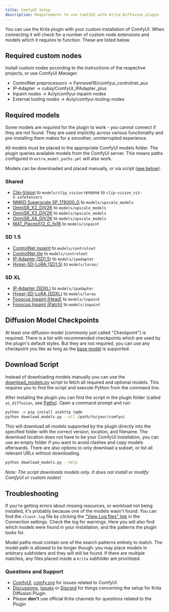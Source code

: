 ```yaml
---
title: ComfyUI Setup
description: Requirements to use ComfyUI with Krita Diffusion plugin
---
```


You can use the Krita plugin with your custom installation of ComfyUI. When connecting it will check
for a number of custom node extensions and models which it requires to function. These are listed below.

## Required custom nodes
Install custom nodes according to the instructions of the respective projects,
or use <ExternalLink href="https://github.com/ltdrdata/ComfyUI-Manager">ComfyUI Manager</ExternalLink>.

  * ControlNet preprocessors → <ExternalLink href="https://github.com/Fannovel16/comfyui_controlnet_aux">Fannovel16/comfyui_controlnet_aux</ExternalLink>
  * IP-Adapter → <ExternalLink href="https://github.com/cubiq/ComfyUI_IPAdapter_plus">cubiq/ComfyUI_IPAdapter_plus</ExternalLink>
  * Inpaint nodes → <ExternalLink href="https://github.com/Acly/comfyui-inpaint-nodes">Acly/comfyui-inpaint-nodes</ExternalLink>
  * External tooling nodes → <ExternalLink href="https://github.com/Acly/comfyui-tooling-nodes">Acly/comfyui-tooling-nodes</ExternalLink>

## Required models
Some models are _required_ for the plugin to work - you cannot connect if they
are not found. They are used implicitly across various functionality and
pre-installing them makes for a smoother, uninterrupted experience.

All models must be placed in the appropriate ComfyUI models folder. The plugin
queries available models from the ComfyUI server. This means paths configured
in `extra_model_paths.yml` will also work.

Models can be downloaded and placed manually, or via script ([see below](#download-script)).


### Shared
  * [Clip-Vision](https://huggingface.co/h94/IP-Adapter/resolve/main/models/image_encoder/model.safetensors) to `models/clip_vision` _rename to `clip-vision_vit-h.safetensors`_
  * [NMKD Superscale SP_178000_G](https://huggingface.co/gemasai/4x_NMKD-Superscale-SP_178000_G/resolve/main/4x_NMKD-Superscale-SP_178000_G.pth) to `models/upscale_models`
  * [OmniSR_X2_DIV2K](https://huggingface.co/Acly/Omni-SR/resolve/main/OmniSR_X2_DIV2K.safetensors) to `models/upscale_models`
  * [OmniSR_X3_DIV2K](https://huggingface.co/Acly/Omni-SR/resolve/main/OmniSR_X3_DIV2K.safetensors) to `models/upscale_models`
  * [OmniSR_X4_DIV2K](https://huggingface.co/Acly/Omni-SR/resolve/main/OmniSR_X4_DIV2K.safetensors) to `models/upscale_models`
  * [MAT_Places512_G_fp16](https://huggingface.co/Acly/MAT/resolve/main/MAT_Places512_G_fp16.safetensors) to `models/inpaint`

### SD 1.5
  * [ControlNet inpaint](https://huggingface.co/comfyanonymous/ControlNet-v1-1_fp16_safetensors/resolve/main/control_v11p_sd15_inpaint_fp16.safetensors) to `models/controlnet`
  * [ControlNet tile](https://huggingface.co/comfyanonymous/ControlNet-v1-1_fp16_safetensors/resolve/main/control_lora_rank128_v11f1e_sd15_tile_fp16.safetensors) to `models/controlnet`
  * [IP-Adapter (SD1.5)](https://huggingface.co/h94/IP-Adapter/resolve/main/models/ip-adapter_sd15.safetensors) to `models/ipadapter`
  * [Hyper-SD-LoRA (SD1.5)](https://huggingface.co/ByteDance/Hyper-SD/resolve/main/Hyper-SD15-8steps-CFG-lora.safetensors) to `models/loras/`

### SD XL
  * [IP-Adapter (SDXL)](https://huggingface.co/h94/IP-Adapter/resolve/main/sdxl_models/ip-adapter_sdxl_vit-h.safetensors) to `models/ipadapter`
  * [Hyper-SD-LoRA (SDXL)](https://huggingface.co/ByteDance/Hyper-SD/resolve/main/Hyper-SDXL-8steps-CFG-lora.safetensors) to `models/loras`
  * [Fooocus Inpaint (Head)](https://huggingface.co/lllyasviel/fooocus_inpaint/resolve/main/fooocus_inpaint_head.pth) to `models/inpaint`
  * [Fooocus Inpaint (Patch)](https://huggingface.co/lllyasviel/fooocus_inpaint/resolve/main/inpaint_v26.fooocus.patch) to `models/inpaint`

## Diffusion Model Checkpoints
At least one diffusion model (commonly just called "Checkpoint") is required. There is a list with recommended
checkpoints which are used by the plugin's default styles. But they are not required, you can use any checkpoint you like as long
as the [base model](/base-models) is supported.

## Download Script
Instead of downloading models manually you can use the
[download_models.py](https://github.com/Acly/krita-ai-diffusion/blob/main/scripts/download_models.py)
script to fetch all required and optional models. This requires you to find the script
and execute Python from the command line.

After installing the plugin you can find the script in the plugin folder (called `ai_diffusion`, see [Paths](https://github.com/Acly/krita-ai-diffusion/wiki/Common-Issues#where-are-plugin-and-user-files-located)). Open a command prompt and run:
```bash
python -m pip install aiohttp tqdm
python download_models.py --all /path/to/your/comfyui
```
This will download _all_ models supported by the plugin directly into the specified folder with the correct version, location, and filename.
The download location does not have to be your ComfyUI installation, you can use an empty folder if you want to avoid clashes and copy models afterwards.
There are also options to only download a subset, or list all relevant URLs without downloading.
```bash
python download_models.py --help
```

_Note: The script downloads models only. It does not install or modify ComfyUI or custom nodes!_

## Troubleshooting
If you're getting errors about missing resources, or workload not being installed, it's probably because one of the models wasn't found.
You can find the `client.log` file by clicking the ["View Log files" link](https://github.com/Acly/krita-ai-diffusion/wiki/Common-Issues#log-files) in the Connection settings. Check the log for warnings. Here you will also
find which models were found in your installation, and the patterns the plugin looks for.

Model paths must contain one of the search patterns entirely to match. The model path is allowed to be longer though: you may place models
in arbitrary subfolders and they will still  be found. If there are multiple matches, any files placed inside a `krita` subfolder are prioritized.

### Questions and Support
* [ComfyUI](https://github.com/comfyanonymous/ComfyUI), [comfy.org](https://www.comfy.org) for issues related to ComfyUI
* [Discussions](https://github.com/Acly/krita-ai-diffusion/discussions), [Issues](https://github.com/Acly/krita-ai-diffusion/issues) or [Discord](https://discord.gg/pWyzHfHHhU) for things concerning the setup for Krita Diffusion Plugin
* Please **don't** use official Krita channels for questions related to the Plugin